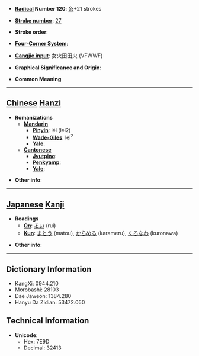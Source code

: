 * '''[[Wiktionary:Chinese radical index| Radical]] Number 120''': [[Wiktionary:Chinese radical index 糸|糸]]+21 strokes

* '''[[Wiktionary:Chinese total strokes index|Stroke number]]''': [[Wiktionary:Chinese total strokes index 27|27]]

* '''Stroke order''': 

* '''[[Wiktionary:Chinese four corner index|Four-Corner System]]''': 

* '''[[Wiktionary:Chinese Cangjie index|Cangjie input]]''': 女火田田火 (VFWWF)

* '''Graphical Significance and Origin''': 

* '''Common Meaning'''

----

== [[Chinese]] [[Hanzi]] ==

* '''Romanizations'''
** '''[[Mandarin]]'''
*** '''[[Pinyin]]''': léi (lei2)
*** '''[[Wade-Giles]]''': lei<sup>2</sup>
*** '''[[Yale]]''': 
** '''[[Cantonese]]'''
*** '''[[Jyutping]]''':
*** '''[[Penkyamp]]''': 
*** '''[[Yale]]''': 

* '''Other info''': 

----

== [[Japanese]] [[Kanji]] ==

* '''Readings'''
** '''[[On]]''': [[るい]] (rui)
** '''[[Kun]]''': [[まとう]] (matou), [[からめる]] (karameru), [[くろなわ]] (kuronawa)

* '''Other info''':  

----

== Dictionary Information ==

* KangXi: 0944.210
* Morobashi: 28103
* Dae Jaweon: 1384.280
* Hanyu Da Zidian: 53472.050

== Technical Information ==

* '''Unicode''':
** Hex: 7E9D
** Decimal: 32413